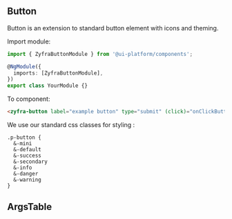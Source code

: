 
## Button

<Subtitle>Button is an extension to standard button element with icons and theming.</Subtitle>

Import module:

```typescript
import { ZyfraButtonModule } from '@ui-platform/components';

@NgModule({
  imports: [ZyfraButtonModule],
})
export class YourModule {}
```

To component:

```html
<zyfra-button label="example button" type="submit" (click)="onClickButton($event)"></zyfra-button>
```

We use our standard css classes for styling :

```
.p-button {
  &-mini
  &-default
  &-success
  &-secondary
  &-info
  &-danger
  &-warning
}
```

## ArgsTable

<ArgsTable of={ZyfraButtonComponent} />
